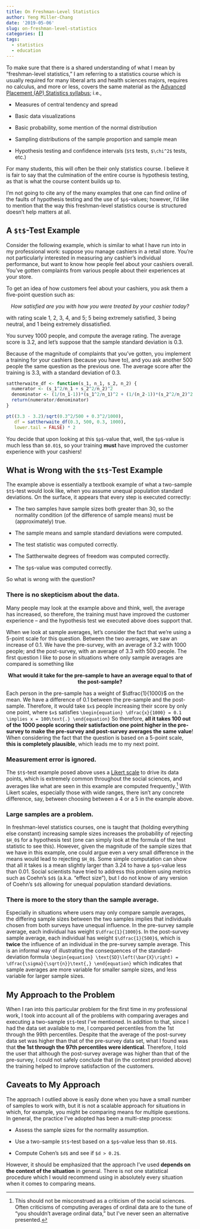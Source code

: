```yaml
---
title: On Freshman-Level Statistics
author: Yeng Miller-Chang
date: '2019-05-06'
slug: on-freshman-level-statistics
categories: []
tags:
  - statistics
  - education
---
```


To make sure that there is a shared understanding of what I mean by "freshman-level statistics," I am referring to a statistics course which is usually required for many liberal arts and health sciences majors, requires no calculus, and more or less, covers the same material as the [Advanced Placement (AP) Statistics syllabus](https://apcentral.collegeboard.org/pdf/ap-statistics-course-description.pdf?course=ap-statistics); i.e.,

- Measures of central tendency and spread

- Basic data visualizations

- Basic probability, some mention of the normal distribution

- Sampling distributions of the sample proportion and sample mean

- Hypothesis testing and confidence intervals (``$t$`` tests, ``$\chi^2$`` tests, etc.)

For many students, this will often be their only statistics course. I believe it is fair to say that the culmination of the entire course is hypothesis testing, as that is what the course content builds up to.

I'm not going to cite any of the many examples that one can find online of the faults of hypothesis testing and the use of ``$p$``-values; however, I'd like to mention that the way this freshman-level statistics course is structured doesn't help matters at all.

## A ``$t$``-Test Example

Consider the following example, which is similar to what I have run into in my professional work: suppose you manage cashiers in a retail store. You're not particularly interested in measuring any cashier's individual performance, but want to know how people feel about your cashiers overall. You've gotten complaints from various people about their experiences at your store.

To get an idea of how customers feel about your cashiers, you ask them a five-point question such as:

<center>
*How satisfied are you with how you were treated by your cashier today?*
</center>

with rating scale 1, 2, 3, 4, and 5; 5 being extremely satisfied, 3 being neutral, and 1 being extremely dissatisfied.

You survey 1000 people, and compute the average rating. The average score is 3.2, and let's suppose that the sample standard deviation is 0.3.

Because of the magnitude of complaints that you've gotten, you implement a training for your cashiers (because you have to), and you ask another 500 people the same question as the previous one. The average score after the training is 3.3, with a standard deviation of 0.3.

```r
sattherwaite_df <- function(s_1, n_1, s_2, n_2) {
  numerator <- (s_1^2/n_1 + s_2^2/n_2)^2
  denominator <- (1/(n_1-1))*(s_1^2/n_1)^2 + (1/(n_2-1))*(s_2^2/n_2)^2
  return(numerator/denominator)
}

pt((3.3 - 3.2)/sqrt(0.3^2/500 + 0.3^2/1000), 
   df = sattherwaite_df(0.3, 500, 0.3, 1000), 
   lower.tail = FALSE) * 2
``` 
You decide that upon looking at this ``$p$``-value that, well, the ``$p$``-value is much less than ``$0.01$``, so your training **must** have improved the customer experience with your cashiers!

## What is Wrong with the ``$t$``-Test Example

The example above is essentially a textbook example of what a two-sample ``$t$``-test would look like, when you assume unequal population standard deviations. On the surface, it appears that every step is executed correctly:

- The two samples have sample sizes both greater than 30, so the normality condition (of the difference of sample means) must be (approximately) true.

- The sample means and sample standard deviations were computed.

- The test statistic was computed correctly.

- The Sattherwaite degrees of freedom was computed correctly.

- The ``$p$``-value was computed correctly.

So what is wrong with the question?

### There is no skepticism about the data.

Many people may look at the example above and think, well, the average has increased, so therefore, the training must have improved the customer experience -- and the hypothesis test we executed above does support that. 

When we look at sample averages, let's consider the fact that we're using a 5-point scale for this question. Between the two averages, we saw an increase of 0.1. We have the pre-survey, with an average of 3.2 with 1000 people; and the post-survey, with an average of 3.3 with 500 people. The first question I like to pose in situations where only sample averages are compared is something like

<center>
**What would it take for the pre-sample to have an average equal to that of the post-sample?**
</center>

Each person in the pre-sample has a weight of $\dfrac{1}{1000}$ on the mean. We have a difference of 0.1 between the pre-sample and the post-sample. Therefore, it would take ``$x$`` people increasing their score by only one point, where ``$x$`` satisfies
``\begin{equation}
\dfrac{x}{1000} = 0.1 \implies x = 100\text{.}
\end{equation}``
So therefore, **all it takes 100 out of the 1000 people scoring their satisfaction one point higher in the pre-survey to make the pre-survey and post-survey averages the same value**! When considering the fact that the question is based on a 5-point scale, **this is completely plausible**, which leads me to my next point.

### Measurement error is ignored.

The ``$t$``-test example posed above uses a [Likert scale](https://en.wikipedia.org/wiki/Likert_scale) to drive its data points, which is extremely common throughout the social sciences, and averages like what are seen in this example are computed frequently.^[This should not be misconstrued as a criticism of the social sciences. Often criticisms of computing averages of ordinal data are to the tune of "you shouldn't average ordinal data," but I've never seen an alternative presented.] With Likert scales, especially those with wide ranges, there isn't any concrete difference, say, between choosing between a 4 or a 5 in the example above. 

### Large samples are a problem.

In freshman-level statistics courses, one is taught that (holding everything else constant) increasing sample sizes increases the probability of rejecting ``$H_0$`` for a hypothesis test (one can simply look at the formula of the test statistic to see this). However, given the magnitude of the sample sizes that we have in this example, one could argue even a very small difference in the means would lead to rejecting ``$H_0$``. Some simple computation can show that all it takes is a mean slightly larger than 3.24 to have a ``$p$``-value less than 0.01. Social scientists have tried to address this problem using metrics such as Coehn's ``$d$`` (a.k.a. "effect size"), but I do not know of any version of Coehn's ``$d$`` allowing for unequal population standard deviations.

### There is more to the story than the sample average.

Especially in situations where users may only compare sample averages, the differing sample sizes between the two samples implies that individuals chosen from both surveys have unequal influence. In the pre-survey sample average, each individual has weight ``$\dfrac{1}{1000}$``. In the post-survey sample average, each individual has weight ``$\dfrac{1}{500}$``, which is **twice** the influence of an individual in the pre-survey sample average. This is an informal way of illustrating the consequences of the standard-deviation formula
``\begin{equation}
\text{SD}\left(\bar{X}\right) = \dfrac{\sigma}{\sqrt{n}}\text{,}
\end{equation}``
which indicates that sample averages are more variable for smaller sample sizes, and less variable for larger sample sizes.

## My Approach to the Problem

When I ran into this particular problem for the first time in my professional work, I took into account all of the problems with comparing averages and executing a two-sample ``$t$``-test I've mentioned. In addition to that, since I had the data set available to me, I compared percentiles from the 1st through the 99th percentiles. Despite that the average of the post-survey data set was higher than that of the pre-survey data set, what I found was that **the 1st through the 97th percentiles were identical**. Therefore, I told the user that although the post-survey average was higher than that of the pre-survey, I could not safely conclude that (in the context provided above) the training helped to improve satisfaction of the customers.

## Caveats to My Approach

The approach I outlied above is easily done when you have a small number of samples to work with, but it is not a scalable approach for situations in which, for example, you might be comparing means for multiple questions. In general, the practice I've adopted has been a multi-step process:

- Assess the sample sizes for the normality assumption.

- Use a two-sample ``$t$``-test based on a ``$p$``-value less than ``$0.01$``.

- Compute Cohen's ``$d$`` and see if ``$d > 0.2$``.

However, it should be emphasized that the approach I've used **depends on the context of the situation** in general. There is not one statistical procedure which I would recommend using in absolutely every situation when it comes to comparing means.

